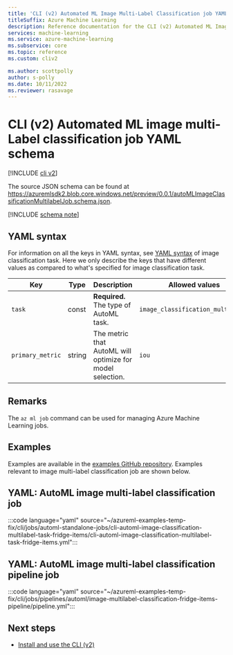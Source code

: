 ```yaml
---
title: 'CLI (v2) Automated ML Image Multi-Label Classification job YAML schema'
titleSuffix: Azure Machine Learning
description: Reference documentation for the CLI (v2) Automated ML Image Multi-Label Classification job YAML schema.
services: machine-learning
ms.service: azure-machine-learning
ms.subservice: core
ms.topic: reference
ms.custom: cliv2

ms.author: scottpolly
author: s-polly
ms.date: 10/11/2022
ms.reviewer: rasavage
---
```


# CLI (v2) Automated ML image multi-Label classification job YAML schema

[!INCLUDE [cli v2](includes/machine-learning-cli-v2.md)]

The source JSON schema can be found at https://azuremlsdk2.blob.core.windows.net/preview/0.0.1/autoMLImageClassificationMultilabelJob.schema.json.



[!INCLUDE [schema note](includes/machine-learning-preview-old-json-schema-note.md)]

## YAML syntax

For information on all the keys in YAML syntax, see [YAML syntax](./reference-automl-images-cli-classification.md#yaml-syntax) of image classification task. Here we only describe the keys that have different values as compared to what's specified for image classification task.

| Key | Type | Description | Allowed values | Default value |
| --- | ---- | ----------- | -------------- | ------------- |
| `task` | const | **Required.** The type of AutoML task. | `image_classification_multilabel` | `image_classification_multilabel` |
| `primary_metric` | string |  The metric that AutoML will optimize for model selection. |`iou` | `iou` |

## Remarks

The `az ml job` command can be used for managing Azure Machine Learning jobs.

## Examples

Examples are available in the [examples GitHub repository](https://github.com/Azure/azureml-examples/tree/main/cli/jobs). Examples relevant to image multi-label classification job are shown below.

## YAML: AutoML image multi-label classification job

:::code language="yaml" source="~/azureml-examples-temp-fix/cli/jobs/automl-standalone-jobs/cli-automl-image-classification-multilabel-task-fridge-items/cli-automl-image-classification-multilabel-task-fridge-items.yml":::

## YAML: AutoML image multi-label classification pipeline job

:::code language="yaml" source="~/azureml-examples-temp-fix/cli/jobs/pipelines/automl/image-multilabel-classification-fridge-items-pipeline/pipeline.yml":::

## Next steps

- [Install and use the CLI (v2)](how-to-configure-cli.md)
